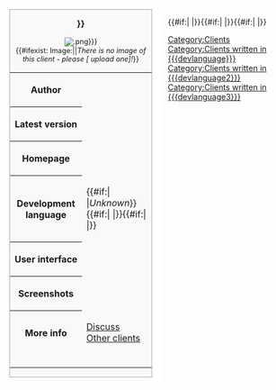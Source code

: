 <div style="border-right: 1em solid white; float: left; clear: left; margin-right: 1em;">
<div class="infobox" style="width: 20em; text-align: left; font-size: 90%; float: none; margin: 0px; border: 1px solid #AAAAAA; background-color: #F9F9F9; margin-bottom: 10px">
<div style="text-align:center; font-size: 120%;">'''{{{name|{{PAGENAME}}}}}'''</div>
<div id="level-infobox-image" style="text-align:center;">[[Image:{{{image|{{PAGENAME}}.png}}}]]<br />{{#ifexist: Image:{{{image|{{PAGENAME}}.png}}}||''There is no image of this client - please <span class="plainlinks">[{{fullurl:Special:Upload|wpDestFile={{{image|{{PAGENAMEE}}.png}}}}} upload one]</span>!''}}</div>
<table>
<tr><th>Author</th><td class="note">{{{author|''Unknown''}}}</td></tr>
<tr><th>Latest version</th><td class="note">{{{version|''Unknown''}}}</td></tr>
<tr><th>Homepage</th><td class="note">{{{website|''Unknown''}}}</td></tr>
<tr><th>Development language</th><td class="note">{{#if:{{{devlanguage|}}}|[[:Category:Clients written in {{{devlanguage}}}|{{{devlanguage}}}]]
|''Unknown''}}{{#if:{{{devlanguage2|}}}| [[:Category:Clients written in {{{devlanguage2}}}|{{{devlanguage2}}}]]
|}}{{#if:{{{devlanguage3|}}}| [[:Category:Clients written in {{{devlanguage3}}}|{{{devlanguage3}}}]]
|}}</td></tr>
<tr><th>User interface</th><td class="note">{{{ui|''Unknown''}}}</td></tr>
<tr><th>Screenshots</th><td class="note">{{{screenshots|''None''}}}</td></tr>
<tr><th>More info</th><td class="note">[[Talk:{{PAGENAME}}|Discuss]]<br/>[[Clients|Other clients]]</td></tr>
<tr><td colspan="2" style="text-align:center;">{{{footnotes|}}}</td></tr>
</table>
</div></div><noinclude> <!-- don't put any newlines here otherwise it puts paragraph markers after the infobox on inclusion pages -->
</noinclude>
{{{description}}}

<includeonly>
[[Category:Clients]]
{{#if:{{{devlanguage|}}}|[[Category:Clients written in {{{devlanguage}}}]]
|}}{{#if:{{{devlanguage2|}}}|[[Category:Clients written in {{{devlanguage2}}}]]
|}}{{#if:{{{devlanguage3|}}}|[[Category:Clients written in {{{devlanguage3}}}]]
|}}
</includeonly>